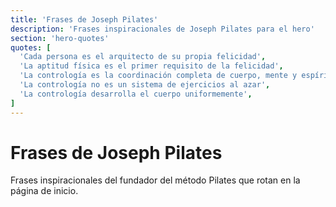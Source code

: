 ---
title: 'Frases de Joseph Pilates'
description: 'Frases inspiracionales de Joseph Pilates para el hero'
section: 'hero-quotes'
quotes: [
  'Cada persona es el arquitecto de su propia felicidad',
  'La aptitud física es el primer requisito de la felicidad',
  'La contrología es la coordinación completa de cuerpo, mente y espíritu',
  'La contrología no es un sistema de ejercicios al azar',
  'La contrología desarrolla el cuerpo uniformemente',
]
---

# Frases de Joseph Pilates

Frases inspiracionales del fundador del método Pilates que rotan en la página de inicio. 